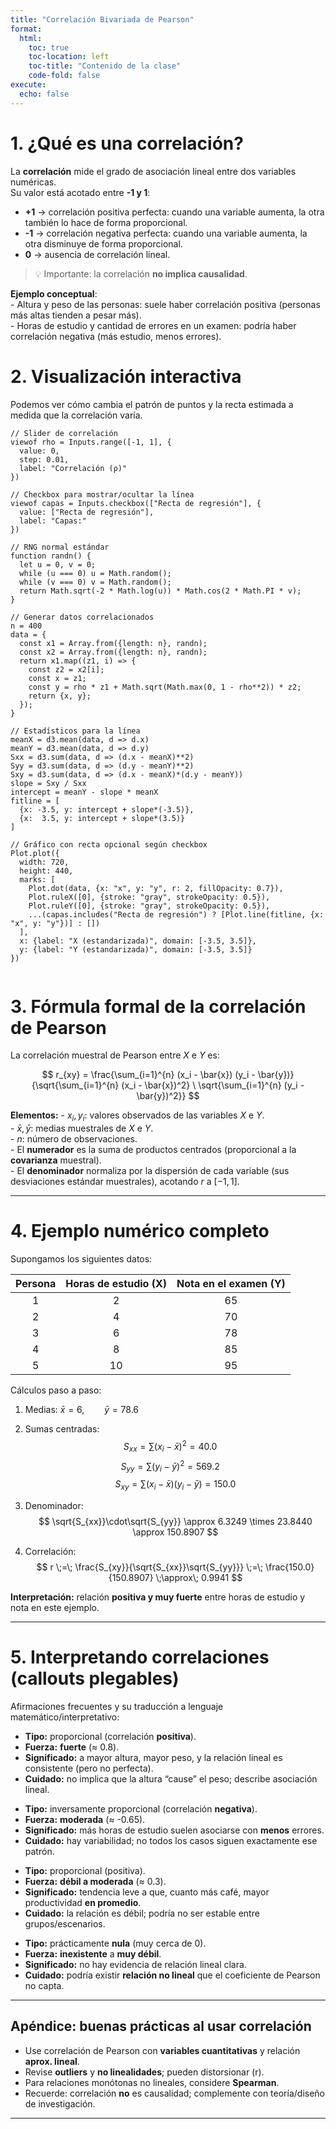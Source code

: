 ```yaml
---
title: "Correlación Bivariada de Pearson"
format:
  html:
    toc: true
    toc-location: left
    toc-title: "Contenido de la clase"
    code-fold: false
execute:
  echo: false
---
```


# 1. ¿Qué es una correlación?
  
  La **correlación** mide el grado de asociación lineal entre dos variables numéricas.  
Su valor está acotado entre **-1 y 1**:
  
  - **+1** → correlación positiva perfecta: cuando una variable aumenta, la otra también lo hace de forma proporcional.
- **-1** → correlación negativa perfecta: cuando una variable aumenta, la otra disminuye de forma proporcional.
- **0** → ausencia de correlación lineal.

> 💡 Importante: la correlación **no implica causalidad**.

**Ejemplo conceptual**:  
  - Altura y peso de las personas: suele haber correlación positiva (personas más altas tienden a pesar más).  
- Horas de estudio y cantidad de errores en un examen: podría haber correlación negativa (más estudio, menos errores).


  
# 2. Visualización interactiva
  
  Podemos ver cómo cambia el patrón de puntos y la recta estimada a medida que la correlación varía.

```ojs
// Slider de correlación
viewof rho = Inputs.range([-1, 1], {
  value: 0,
  step: 0.01,
  label: "Correlación (ρ)"
})

// Checkbox para mostrar/ocultar la línea
viewof capas = Inputs.checkbox(["Recta de regresión"], {
  value: ["Recta de regresión"],
  label: "Capas:"
})

// RNG normal estándar
function randn() {
  let u = 0, v = 0;
  while (u === 0) u = Math.random();
  while (v === 0) v = Math.random();
  return Math.sqrt(-2 * Math.log(u)) * Math.cos(2 * Math.PI * v);
}

```


```ojs
// Generar datos correlacionados
n = 400
data = {
  const x1 = Array.from({length: n}, randn);
  const x2 = Array.from({length: n}, randn);
  return x1.map((z1, i) => {
    const z2 = x2[i];
    const x = z1;
    const y = rho * z1 + Math.sqrt(Math.max(0, 1 - rho**2)) * z2;
    return {x, y};
  });
}

// Estadísticos para la línea
meanX = d3.mean(data, d => d.x)
meanY = d3.mean(data, d => d.y)
Sxx = d3.sum(data, d => (d.x - meanX)**2)
Syy = d3.sum(data, d => (d.y - meanY)**2)
Sxy = d3.sum(data, d => (d.x - meanX)*(d.y - meanY))
slope = Sxy / Sxx
intercept = meanY - slope * meanX
fitline = [
  {x: -3.5, y: intercept + slope*(-3.5)},
  {x:  3.5, y: intercept + slope*(3.5)}
]

```



```ojs

// Gráfico con recta opcional según checkbox
Plot.plot({
  width: 720,
  height: 440,
  marks: [
    Plot.dot(data, {x: "x", y: "y", r: 2, fillOpacity: 0.7}),
    Plot.ruleX([0], {stroke: "gray", strokeOpacity: 0.5}),
    Plot.ruleY([0], {stroke: "gray", strokeOpacity: 0.5}),
    ...(capas.includes("Recta de regresión") ? [Plot.line(fitline, {x: "x", y: "y"})] : [])
  ],
  x: {label: "X (estandarizada)", domain: [-3.5, 3.5]},
  y: {label: "Y (estandarizada)", domain: [-3.5, 3.5]}
})


```




# 3. Fórmula formal de la correlación de Pearson

La correlación muestral de Pearson entre $X$ e $Y$ es:

$$
r_{xy} = \frac{\sum_{i=1}^{n} (x_i - \bar{x}) (y_i - \bar{y})}
{\sqrt{\sum_{i=1}^{n} (x_i - \bar{x})^2} \ \sqrt{\sum_{i=1}^{n} (y_i - \bar{y})^2}}
$$

**Elementos:**
- $x_i, y_i$: valores observados de las variables $X$ e $Y$.  
- $\bar{x}, \bar{y}$: medias muestrales de $X$ e $Y$.  
- $n$: número de observaciones.  
- El **numerador** es la suma de productos centrados (proporcional a la **covarianza** muestral).  
- El **denominador** normaliza por la dispersión de cada variable (sus desviaciones estándar muestrales), acotando $r$ a $[-1, 1]$.

---

# 4. Ejemplo numérico completo

Supongamos los siguientes datos:

| Persona | Horas de estudio (X) | Nota en el examen (Y) |
|:------:|:---------------------:|:---------------------:|
|   1    |          2            |          65           |
|   2    |          4            |          70           |
|   3    |          6            |          78           |
|   4    |          8            |          85           |
|   5    |         10            |          95           |

Cálculos paso a paso:

1. Medias:
   $\bar{x} = 6, \qquad \bar{y} = 78.6$

2. Sumas centradas:
   $$S_{xx}=\sum (x_i-\bar{x})^2 = 40.0 \quad $$
   $$S_{yy}=\sum (y_i-\bar{y})^2 = 569.2 \quad$$
   $$S_{xy}=\sum (x_i-\bar{x})(y_i-\bar{y}) = 150.0$$

3. Denominador:
   $$
   \sqrt{S_{xx}}\cdot\sqrt{S_{yy}} \approx 6.3249 \times 23.8440 \approx 150.8907
   $$

4. Correlación:
   $$
   r \;=\; \frac{S_{xy}}{\sqrt{S_{xx}}\sqrt{S_{yy}}}
     \;=\; \frac{150.0}{150.8907}
     \;\approx\; 0.9941
   $$

**Interpretación:** relación **positiva y muy fuerte** entre horas de estudio y nota en este ejemplo.

---

# 5. Interpretando correlaciones (callouts plegables)

Afirmaciones frecuentes y su traducción a lenguaje matemático/interpretativo:

::: {.callout-tip collapse="true" title="“Altura y peso tienen una correlación de 0.80.”"}
- **Tipo:** proporcional (correlación **positiva**).  
- **Fuerza:** **fuerte** (≈ 0.8).  
- **Significado:** a mayor altura, mayor peso, y la relación lineal es consistente (pero no perfecta).  
- **Cuidado:** no implica que la altura “cause” el peso; describe asociación lineal.
:::

::: {.callout-warning collapse="true" title="“Horas de estudio y errores tienen una correlación de -0.65.”"}
- **Tipo:** inversamente proporcional (correlación **negativa**).  
- **Fuerza:** **moderada** (≈ -0.65).  
- **Significado:** más horas de estudio suelen asociarse con **menos** errores.  
- **Cuidado:** hay variabilidad; no todos los casos siguen exactamente ese patrón.
:::

::: {.callout-note collapse="true" title="“Consumo de café y productividad tienen una correlación de 0.30.”"}
- **Tipo:** proporcional (positiva).  
- **Fuerza:** **débil a moderada** (≈ 0.3).  
- **Significado:** tendencia leve a que, cuanto más café, mayor productividad **en promedio**.  
- **Cuidado:** la relación es débil; podría no ser estable entre grupos/escenarios.
:::

::: {.callout-important collapse="true" title="“La correlación entre dos variables es -0.05.”"}
- **Tipo:** prácticamente **nula** (muy cerca de 0).  
- **Fuerza:** **inexistente** a **muy débil**.  
- **Significado:** no hay evidencia de relación lineal clara.  
- **Cuidado:** podría existir **relación no lineal** que el coeficiente de Pearson no capta.
:::

---

## Apéndice: buenas prácticas al usar correlación

- Use correlación de Pearson con **variables cuantitativas** y relación **aprox. lineal**.  
- Revise **outliers** y **no linealidades**; pueden distorsionar \(r\).  
- Para relaciones monótonas no lineales, considere **Spearman**.  
- Recuerde: correlación **no** es causalidad; complemente con teoría/diseño de investigación.

---
